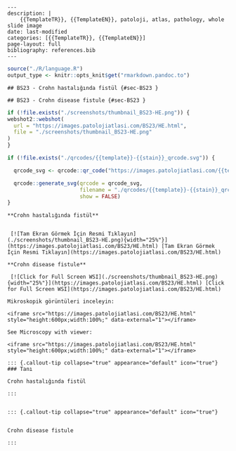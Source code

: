

```comment
---
description: |
    {{TemplateTR}}, {{TemplateEN}}, patoloji, atlas, pathology, whole slide image
date: last-modified
categories: [{{TemplateTR}}, {{TemplateEN}}]
page-layout: full
bibliography: references.bib
---
```





```r
source("./R/language.R")
output_type <- knitr::opts_knit$get("rmarkdown.pandoc.to")
```


```asis
## BS23 - Crohn hastalığında fistül {#sec-BS23 }
```


```asis
## BS23 - Crohn disease fistule {#sec-BS23 }
```






```r
if (!file.exists("./screenshots/thumbnail_BS23-HE.png")) {
webshot2::webshot(
  url = "https://images.patolojiatlasi.com/BS23/HE.html",
  file = "./screenshots/thumbnail_BS23-HE.png"
)
}
```



```r
if (!file.exists("./qrcodes/{{template}}-{{stain}}_qrcode.svg")) {

  qrcode_svg <- qrcode::qr_code("https://images.patolojiatlasi.com/{{template}}/{{stain}}.html")

  qrcode::generate_svg(qrcode = qrcode_svg,
                       filename = "./qrcodes/{{template}}-{{stain}}_qrcode.svg",
                       show = FALSE)
}
```





 















 






:::: {.content-hidden when-format="pdf"}





::::





:::: {.content-visible when-format="pdf"}






::::




:::: {.content-hidden when-format="pdf"}





::::





:::: {.content-visible when-format="pdf"}






::::














```asis

**Crohn hastalığında fistül**


 [![Tam Ekran Görmek İçin Resmi Tıklayın](./screenshots/thumbnail_BS23-HE.png){width="25%"}](https://images.patolojiatlasi.com/BS23/HE.html) [Tam Ekran Görmek İçin Resmi Tıklayın](https://images.patolojiatlasi.com/BS23/HE.html)
```

```asis

**Crohn disease fistule**

 [![Click for Full Screen WSI](./screenshots/thumbnail_BS23-HE.png){width="25%"}](https://images.patolojiatlasi.com/BS23/HE.html) [Click for Full Screen WSI](https://images.patolojiatlasi.com/BS23/HE.html)

```









 






:::: {.content-hidden when-format="pdf"}





::::





:::: {.content-visible when-format="pdf"}






::::




:::: {.content-hidden when-format="pdf"}





::::





:::: {.content-visible when-format="pdf"}






::::
























```asis
Mikroskopik görüntüleri inceleyin:

<iframe src="https://images.patolojiatlasi.com/BS23/HE.html" style="height:600px;width:100%;" data-external="1"></iframe>

```





```asis

See Microscopy with viewer:

<iframe src="https://images.patolojiatlasi.com/BS23/HE.html" style="height:600px;width:100%;" data-external="1"></iframe>

```













 






:::: {.content-hidden when-format="pdf"}





::::





:::: {.content-visible when-format="pdf"}






::::




:::: {.content-hidden when-format="pdf"}





::::





:::: {.content-visible when-format="pdf"}






::::














```asis


::: {.callout-tip collapse="true" appearance="default" icon="true"}
### Tanı

Crohn hastalığında fistül

:::


```


```asis


::: {.callout-tip collapse="true" appearance="default" icon="true"}


Crohn disease fistule

:::

```




















